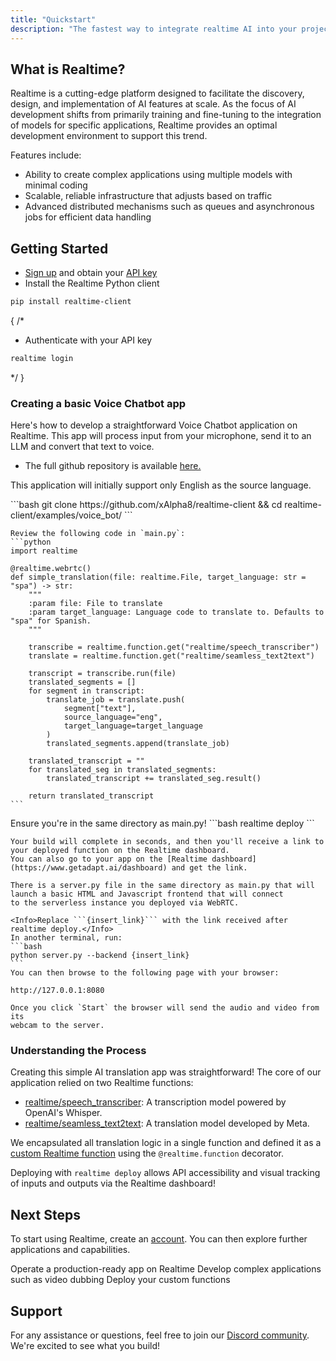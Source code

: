 ```yaml
---
title: "Quickstart"
description: "The fastest way to integrate realtime AI into your projects."
---
```


## What is Realtime?

Realtime is a cutting-edge platform designed to facilitate the discovery, design, and implementation of AI features at scale. As the focus of AI development shifts from primarily training and fine-tuning to the integration of models for specific applications, Realtime provides an optimal development environment to support this trend.

Features include:

- Ability to create complex applications using multiple models with minimal coding
- Scalable, reliable infrastructure that adjusts based on traffic
- Advanced distributed mechanisms such as queues and asynchronous jobs for efficient data handling

## **Getting Started**

- [Sign up](https://www.getadapt.ai/dashboard) and obtain your [API key](https://www.getadapt.ai/dashboard/settings)
- Install the Realtime Python client
```bash
pip install realtime-client
```
{
  /*
  - Authenticate with your API key
  ```bash
  realtime login
  ```
  */
}

### **Creating a basic Voice Chatbot app**

Here's how to develop a straightforward Voice Chatbot application on Realtime. 
This app will process input from your microphone, send it to an LLM and convert that text to voice.

- The full github repository is available [here.](https://github.com/xAlpha8/realtime-client)

<Info>This application will initially support only English as the source language.</Info>

<Steps>
  <Step title="Start by creating a new directory and file">
    ```bash
    git clone https://github.com/xAlpha8/realtime-client && cd realtime-client/examples/voice_bot/
    ```

    Review the following code in `main.py`:
    ```python
    import realtime

    @realtime.webrtc()
    def simple_translation(file: realtime.File, target_language: str = "spa") -> str:
        """
        :param file: File to translate
        :param target_language: Language code to translate to. Defaults to "spa" for Spanish.
        """

        transcribe = realtime.function.get("realtime/speech_transcriber")
        translate = realtime.function.get("realtime/seamless_text2text")

        transcript = transcribe.run(file)
        translated_segments = []
        for segment in transcript:
            translate_job = translate.push(
                segment["text"],
                source_language="eng",
                target_language=target_language
            )
            translated_segments.append(translate_job)

        translated_transcript = ""
        for translated_seg in translated_segments:
            translated_transcript += translated_seg.result()

        return translated_transcript
    ```
  </Step>
  <Step title="Deploy to Realtime">
    <Warning>Ensure you're in the same directory as main.py!</Warning>
    ```bash
    realtime deploy
    ```

    Your build will complete in seconds, and then you'll receive a link to your deployed function on the Realtime dashboard.
    You can also go to your app on the [Realtime dashboard](https://www.getadapt.ai/dashboard) and get the link.
  </Step>
  <Step title="Launch the frontend">

    There is a server.py file in the same directory as main.py that will launch a basic HTML and Javascript frontend that will connect 
    to the serverless instance you deployed via WebRTC.

    <Info>Replace ```{insert_link}``` with the link received after realtime deploy.</Info>
    In another terminal, run:
    ```bash
    python server.py --backend {insert_link}
    ```
    You can then browse to the following page with your browser:

    http://127.0.0.1:8080

    Once you click `Start` the browser will send the audio and video from its
    webcam to the server.

  </Step>
</Steps>

### **Understanding the Process**

Creating this simple AI translation app was straightforward! The core of our application relied on two Realtime functions:
- [realtime/speech_transcriber](https://realtimeai.com/functions/realtime/speech_transcriber): A transcription model powered by OpenAI's Whisper.
- [realtime/seamless_text2text](https://realtimeai.com/functions/realtime/seamless_text2text): A translation model developed by Meta.

We encapsulated all translation logic in a single function and defined it as a [custom Realtime function](/guide/custom-apps/deploying-functions) using the `@realtime.function` decorator.

Deploying with `realtime deploy` allows API accessibility and visual tracking of inputs and outputs via the Realtime dashboard!

## **Next Steps**

To start using Realtime, create an [account](https://www.getadapt.ai/dashboard). You can then explore further applications and capabilities.

<CardGroup cols={3}>
  <Card 
  title="Run AI apps via API"
  href="https://www.getadapt.ai/explore"
  icon="image"
  color="#ea5a0c"
  >
    Operate a production-ready app on Realtime
  </Card>
  <Card 
  title="Complex Applications" 
  href="/guide/examples/video-dubbing"
  icon="square-terminal"
  color="#16a34a"
  >
    Develop complex applications such as video dubbing
  </Card>
  <Card 
  title="Custom Functions" 
  icon="database"
  href="/guide/custom-apps/deploying-functions"
  >
    Deploy your custom functions
  </Card>
</CardGroup>

## Support

For any assistance or questions, feel free to join our [Discord community](https://discord.gg/cmfFw6SYvp). We're excited to see what you build!
